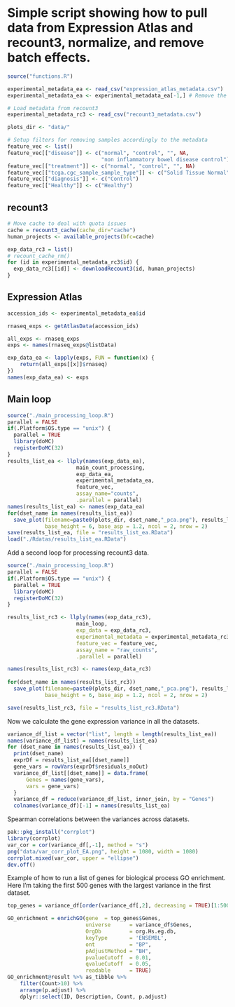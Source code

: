 # Simple script showing how to pull data from Expression Atlas and recount3, normalize, and remove batch effects.

```r
source("functions.R")
```

```r
experimental_metadata_ea <- read_csv("expression_atlas_metadata.csv")
experimental_metadata_ea <- experimental_metadata_ea[-1,] # Remove the top row (GTEx) to lower the time cost when testing

# Load metadata from recount3
experimental_metadata_rc3 <- read_csv("recount3_metadata.csv")

plots_dir <- "data/"

# Setup filters for removing samples accordingly to the metadata
feature_vec <- list()
feature_vec[["disease"]] <- c("normal", "control", "", NA, 
                              "non inflammatory bowel disease control")
feature_vec[["treatment"]] <- c("normal", "control", "", NA)
feature_vec[["tcga.cgc_sample_sample_type"]] <- c("Solid Tissue Normal")
feature_vec[["diagnosis"]] <- c("Control")
feature_vec[["Healthy"]] <- c("Healthy")


```

## recount3

```r
# Move cache to deal with quota issues
cache = recount3_cache(cache_dir="cache")
human_projects <- available_projects(bfc=cache)

exp_data_rc3 = list()
# recount_cache_rm()
for (id in experimental_metadata_rc3$id) {
  exp_data_rc3[[id]] <- downloadRecount3(id, human_projects)
}
```

## Expression Atlas

```r
accession_ids <- experimental_metadata_ea$id

rnaseq_exps <- getAtlasData(accession_ids)

all_exps <- rnaseq_exps
exps <- names(rnaseq_exps@listData)

exp_data_ea <- lapply(exps, FUN = function(x) {
    return(all_exps[[x]]$rnaseq)
})
names(exp_data_ea) <- exps
```

## Main loop

```r
source("./main_processing_loop.R")
parallel = FALSE
if(.Platform$OS.type == "unix") {
  parallel = TRUE
  library(doMC)
  registerDoMC(32)
} 
results_list_ea <- llply(names(exp_data_ea), 
                      main_count_processing, 
                      exp_data_ea, 
                      experimental_metadata_ea, 
                      feature_vec,
                      assay_name="counts", 
                      .parallel = parallel)  
names(results_list_ea) <- names(exp_data_ea)
for(dset_name in names(results_list_ea)) 
  save_plot(filename=paste0(plots_dir, dset_name,"_pca.png"), results_list_ea[[dset_name]]$plotPanel, 
            base_height = 6, base_asp = 1.2, ncol = 2, nrow = 2)
save(results_list_ea, file = "results_list_ea.RData")
load("./Rdatas/results_list_ea.RData")
```

Add a second loop for processing recount3 data.

```r
source("./main_processing_loop.R")
parallel = FALSE
if(.Platform$OS.type == "unix") {
  parallel = TRUE
  library(doMC)
  registerDoMC(32)
} 

results_list_rc3 <- llply(names(exp_data_rc3), 
                      main_loop,  
                      exp_data = exp_data_rc3, 
                      experimental_metadata = experimental_metadata_rc3, 
                      feature_vec = feature_vec,
                      assay_name = "raw_counts", 
                      .parallel = parallel)  

names(results_list_rc3) <- names(exp_data_rc3)
                    
for(dset_name in names(results_list_rc3)) 
  save_plot(filename=paste0(plots_dir, dset_name,"_pca.png"), results_list_rc3[[dset_name]]$plotPanel, 
            base_height = 6, base_asp = 1.2, ncol = 2, nrow = 2)

save(results_list_rc3, file = "results_list_rc3.RData")
```

Now we calculate the gene expression variance in all the datasets.

```r
variance_df_list = vector("list", length = length(results_list_ea))
names(variance_df_list) = names(results_list_ea)
for (dset_name in names(results_list_ea)) {
  print(dset_name)
  exprDf = results_list_ea[[dset_name]]
  gene_vars = rowVars(exprDf$residuals_noOut)
  variance_df_list[[dset_name]] = data.frame(
      Genes = names(gene_vars),
      vars = gene_vars)
  }
  variance_df = reduce(variance_df_list, inner_join, by = "Genes")
  colnames(variance_df)[-1] = names(results_list_ea)
```

Spearman correlations between the variances across datasets.

```r
pak::pkg_install("corrplot")
library(corrplot)
var_cor = cor(variance_df[,-1], method = "s")
png("data/var_corr_plot_EA.png", height = 1080, width = 1080)
corrplot.mixed(var_cor, upper = "ellipse")
dev.off()
```

Example of how to run a list of genes for biological process GO enrichment.
Here I'm taking the first 500 genes with the largest variance in the first dataset.

```r
top_genes = variance_df[order(variance_df[,2], decreasing = TRUE)[1:500],]

GO_enrichment = enrichGO(gene  = top_genes$Genes,
                         universe      = variance_df$Genes,
                         OrgDb         = org.Hs.eg.db,
                         keyType       = 'ENSEMBL',
                         ont           = "BP",
                         pAdjustMethod = "BH",
                         pvalueCutoff  = 0.01,
                         qvalueCutoff  = 0.05,
                         readable      = TRUE)
GO_enrichment@result %>% as_tibble %>% 
    filter(Count>10) %>% 
    arrange(p.adjust) %>%
    dplyr::select(ID, Description, Count, p.adjust) 
```